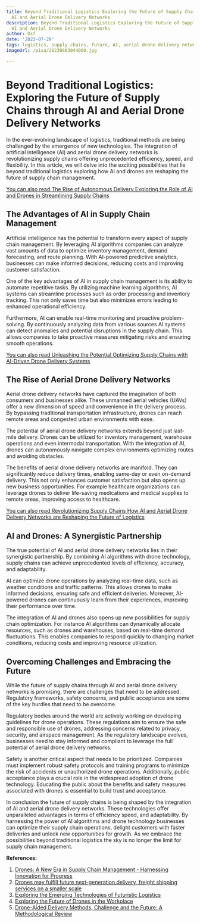 ```yaml
---
title: Beyond Traditional Logistics Exploring the Future of Supply Chains through
  AI and Aerial Drone Delivery Networks
description: Beyond Traditional Logistics Exploring the Future of Supply Chains through
  AI and Aerial Drone Delivery Networks
author: Usf
date: '2023-07-29'
tags: logistics, supply chains, future, AI, aerial drone delivery networks
imageUrl: /pixa/20230803044000.jpg

---
```

# Beyond Traditional Logistics: Exploring the Future of Supply Chains through  AI and Aerial Drone Delivery Networks

In  the  ever-evolving landscape of logistics, traditional methods are being challenged by the emergence of  new technologies. The integration of artificial intelligence (AI) and aerial  drone delivery networks is revolutionizing supply chains offering unprecedented  efficiency, speed, and flexibility. In this article, we will delve into the exciting possibilities that lie beyond traditional logistics exploring how  AI and drones  are reshaping the future  of supply chain management.

[You can also read The Rise of Autonomous Delivery  Exploring the Role of AI  and  Drones in Streamlining Supply Chains](The%20Rise%20of%20Autonomous%20Delivery%20Exploring%20the%20Role%20of%20AI%20and%20Drones%20in%20Streamlining%20Supply%20Chains)


## The Advantages of AI in Supply Chain Management

Artificial intelligence has the potential to transform every aspect of supply chain management. By leveraging AI algorithms companies can analyze vast amounts  of data to optimize inventory management, demand  forecasting, and route planning. With AI-powered predictive  analytics, businesses can make informed decisions, reducing  costs and improving customer satisfaction.

One of the key advantages of AI  in supply chain management is its ability to automate repetitive tasks. By utilizing machine  learning algorithms,  AI systems  can streamline processes such as  order processing  and inventory tracking. This not only saves time but also minimizes errors leading to enhanced operational efficiency.

Furthermore, AI can enable real-time  monitoring and proactive problem-solving. By continuously analyzing data  from various  sources AI systems can detect anomalies and potential disruptions in the  supply chain. This allows companies to take proactive measures mitigating risks and  ensuring smooth operations.

[You can  also read Unleashing the Potential Optimizing  Supply Chains  with AI-Driven Drone Delivery Systems](Unleashing%20the%20Potential%20Optimizing%20Supply%20Chains%20with%20AI-Driven%20Drone%20Delivery%20Systems)


## The Rise of Aerial Drone Delivery Networks

Aerial drone delivery networks have captured the imagination  of both consumers and businesses alike. These unmanned aerial vehicles (UAVs) offer  a new  dimension of speed and convenience in the delivery process. By bypassing traditional transportation  infrastructure, drones can reach remote areas  and congested urban environments with ease.

The potential  of aerial drone delivery  networks extends beyond just last-mile delivery. Drones can be utilized for inventory  management, warehouse operations and  even  intermodal  transportation. With the integration of AI, drones can autonomously navigate complex environments optimizing routes and avoiding obstacles.

The benefits of aerial drone delivery networks are manifold. They can significantly reduce delivery times, enabling same-day or even on-demand delivery. This not only enhances customer satisfaction but also opens up new business opportunities. For example healthcare  organizations can leverage drones to deliver life-saving medications and medical supplies to remote areas, improving access to healthcare.

[You can also read Revolutionizing  Supply Chains How AI and Aerial Drone  Delivery Networks  are Reshaping the Future of Logistics](Revolutionizing%20Supply%20Chains%20How%20AI%20and%20Aerial%20Drone%20Delivery%20Networks%20are%20Reshaping%20the%20Future%20of%20Logistics)


## AI  and Drones: A Synergistic Partnership

The true potential of AI and aerial drone delivery networks lies in their synergistic partnership. By combining AI algorithms  with drone technology, supply chains can achieve  unprecedented levels of efficiency, accuracy, and adaptability.

AI can optimize drone operations  by  analyzing real-time data, such as weather  conditions and traffic patterns. This  allows drones  to make informed decisions, ensuring safe and efficient deliveries. Moreover, AI-powered drones can  continuously learn from their experiences, improving their performance over time.

The integration of AI and drones also opens up new possibilities  for supply chain  optimization. For instance AI algorithms can dynamically allocate resources, such as drones and warehouses, based on real-time demand fluctuations. This enables companies to respond quickly to changing market conditions, reducing costs and improving resource utilization.

##  Overcoming Challenges and Embracing the Future

While the future of supply chains through AI and aerial drone  delivery networks is promising,  there are challenges that need to be  addressed. Regulatory frameworks, safety concerns, and public acceptance are some of the key hurdles that need to be overcome.

Regulatory bodies around the  world are actively working on developing guidelines for drone operations. These regulations aim to ensure the safe and responsible  use of drones, addressing concerns related to privacy, security, and airspace management. As the regulatory landscape evolves, businesses  need to stay informed and compliant to leverage the full potential of aerial drone  delivery networks.

Safety is another critical  aspect that needs to be prioritized. Companies must implement robust safety protocols and training programs  to minimize the risk of accidents or  unauthorized  drone  operations. Additionally, public acceptance plays a  crucial  role in the widespread adoption of drone  technology. Educating the public about the benefits and safety measures associated with drones is essential to build trust and acceptance.

In conclusion the future of supply chains is being shaped by the integration of  AI and aerial drone delivery networks. These technologies  offer unparalleled advantages  in terms of efficiency speed, and adaptability. By harnessing the power of AI  algorithms and drone technology businesses can optimize their supply chain operations, delight  customers with faster deliveries  and unlock new opportunities for growth. As we embrace the possibilities  beyond traditional logistics the  sky is  no longer the limit for supply chain management.

**References:**

1. [Drones:  A New Era in Supply Chain Management - Harnessing Innovation for Progress](https://www.linkedin.com/pulse/drones-new-era-supply-chain-management-harnessing-progress-sherrod)
2. [Drones may fulfill future next-generation delivery, freight shipping services on a smaller scale](https://www.hpnonline.com/sourcing-logistics/article/53065346/drones-may-fulfill-future-nextgeneration-delivery-freight-shipping-services-on-smaller-scale)
3. [Exploring the Emerging Technologies of Futuristic  Logistics](https://shipscience.com/exploring-the-emerging-technologies-of-futuristic-logistics-2/)
4. [Exploring the Future of  Drones in the Workplace](https://ts2.space/en/exploring-the-future-of-drones-in-the-workplace/)
5. [Drone-Aided Delivery Methods, Challenge and the Future: A Methodological Review](https://www.mdpi.com/2504-446X/7/3/191)
